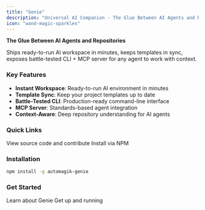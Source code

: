 ```yaml
---
title: "Genie"
description: "Universal AI Companion - The Glue Between AI Agents and Repositories"
icon: "wand-magic-sparkles"
---
```


**The Glue Between AI Agents and Repositories**

Ships ready-to-run AI workspace in minutes, keeps templates in sync, exposes battle-tested CLI + MCP server for any agent to work with context.

### Key Features

- **Instant Workspace**: Ready-to-run AI environment in minutes
- **Template Sync**: Keep your project templates up to date
- **Battle-Tested CLI**: Production-ready command-line interface
- **MCP Server**: Standards-based agent integration
- **Context-Aware**: Deep repository understanding for AI agents

### Quick Links

<CardGroup cols={2}>
  <Card title="GitHub Repository" icon="github" href="https://github.com/namastexlabs/automagik-genie">
    View source code and contribute
  </Card>
  <Card title="NPM Package" icon="npm" href="https://www.npmjs.com/package/automagik-genie">
    Install via NPM
  </Card>
</CardGroup>

### Installation

```bash
npm install -g automagik-genie
```

### Get Started

<CardGroup cols={2}>
  <Card title="Introduction" icon="book" href="/genie/introduction">
    Learn about Genie
  </Card>
  <Card title="Quick Start" icon="rocket" href="/genie/quickstart">
    Get up and running
  </Card>
</CardGroup>
